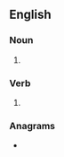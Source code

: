 {{also|Halters}}
==English==

===Noun===
{{head|en|noun plural form}}

# {{plural of|halter|lang=en}}

===Verb===
{{head|en|verb form}}

# {{en-third-person singular of|halter}}

===Anagrams===
* {{anagrams|en|Hartles|halster|harslet|lathers|slather|thalers}}